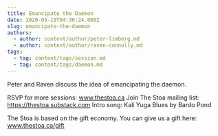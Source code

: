 ```yaml
---
title: Emancipate the Daemon
date: 2020-05-10T04:30:24.000Z
slug: emancipate-the-daemon
authors:
  - author: content/author/peter-limberg.md
  - author: content/author/raven-connolly.md
tags:
  - tag: content/tags/session.md
  - tag: content/tags/daemon.md
---
```


Peter and Raven discuss the idea of emancipating the daemon. 

RSVP for more sessions: www.thestoa.ca
Join The Stoa mailing list: https://thestoa.substack.com
Intro song: Kali Yuga Blues by Bardo Pond

The Stoa is based on the gift economy. You can give us a gift here: www.thestoa.ca/gift
